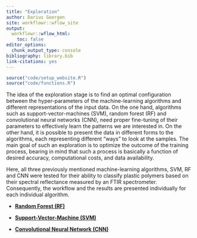 ```yaml
---
title: "Exploration"
author: Darius Goergen
site: workflowr::wflow_site
output:
  workflowr::wflow_html:
    toc: false
editor_options:
  chunk_output_type: console
bibliography: library.bib
link-citations: yes
---
```


```r
source("code/setup_website.R")
source("code/functions.R")
```


The idea of the exploration stage is to find an optimal configuration between the
hyper-parameters of the machine-learning algorithms and different 
representations of the input data. On the one hand, algorithms such as 
support-vector-machines (SVM), random forest (RF) and convolutional neural networks
(CNN), need proper fine-tuning of their parameters to effectively learn the
patterns we are interested in. On the other hand, it is possible to present the
data in different forms to the algorithms, each representing different "ways"
to look at the samples. The main goal of such an exploration is to optimize the
outcome of the training process, bearing in mind that such a process is 
basically a function of desired accuracy, computational costs, and data availability.

Here, all three previously mentioned machine-learning algorithms, SVM, RF and CNN
were tested for their ability to classify plastic polymers based on their spectral
reflectance measured by an FTIR spectrometer. Consequently, the workflow and
the results are presented individually for each individual algorithm.

* [**Random Forest (RF)**](rf_exploration.html)

* [**Support-Vector-Machine (SVM)**](svm_exploration.html)

* [**Convolutional Neural Network (CNN)**](cnn_exploration.html)





